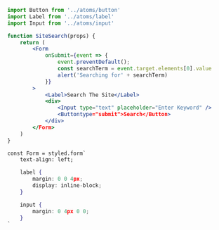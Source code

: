

<FullScreenCode>

``` jsx
import Button from '../atoms/button'
import Label from '../atoms/label'
import Input from '../atoms/input'

function SiteSearch(props) {
    return (
        <Form
            onSubmit={event => {
                event.preventDefault();
                const searchTerm = event.target.elements[0].value
                alert('Searching for' + searchTerm)
            }}
        >
            <Label>Search The Site</Label>
            <div>
                <Input type="text" placeholder="Enter Keyword" />
                <Buttontype="submit">Search</Button>
            </div>
        </Form>
    )
}

const Form = styled.form`
    text-align: left;

    label {
        margin: 0 0 4px;
        display: inline-block;
    }

    input {
        margin: 0 4px 0 0;
    }
`

```
</FullScreenCode>
